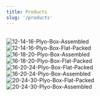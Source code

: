 ```yaml
---
title: Products
slug: '/products'
---
```



<AmazonButton />

<br />
<img
  alt="12-14-16-Plyo-Box-Assembled"
  src="./12-14-16-Plyo-Box-Assembled.png"
/>
<br />
<img
  alt="12-14-16-Plyo-Box-Flat-Packed"
  src="./12-14-16-Plyo-Box-Flat-Packed.png"
/>
<br />
<img
  alt="16-18-20-Plyo-Box-Assembled"
  src="./16-18-20-Plyo-Box-Assembled.png"
/>
<br />
<img
  alt="16-18-20-Plyo-Box-Flat-Packed"
  src="./16-18-20-Plyo-Box-Flat-Packed.png"
/>
<br />
<img
  alt="16-20-24-Plyo-Box-Flat-Packed"
  src="./16-20-24-Plyo-Box-Flat-Packed.png"
/>
<br />
<img
  alt="16-20-24-Plyo-Box-Assembled"
  src="./16-20-24-Plyo-Box-Assembled.png"
/>
<br />
<img
  alt="20-24-30-Plyo-Box-Flat-Packed"
  src="./20-24-30-Plyo-Box-Flat-Packed.png"
/>
<br />
<img
  alt="20-24-30-Plyo-Box-Assembled"
  src="./20-24-30-Plyo-Box-Assembled.png"
/>
<br />
